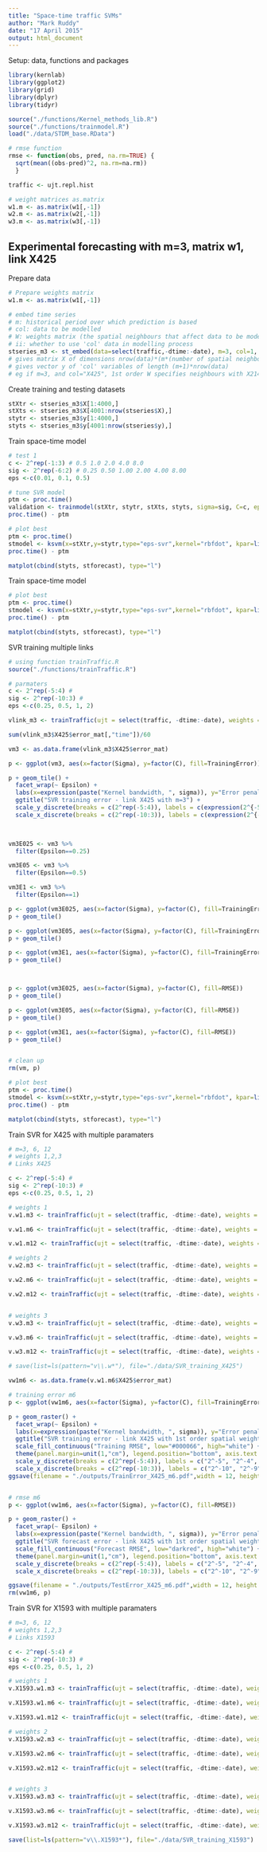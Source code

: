 ```yaml
---
title: "Space-time traffic SVMs"
author: "Mark Ruddy"
date: "17 April 2015"
output: html_document
---
```


Setup: data, functions and packages
```r
library(kernlab)
library(ggplot2)
library(grid)
library(dplyr)
library(tidyr)

source("./functions/Kernel_methods_lib.R")
source("./functions/trainmodel.R")
load("./data/STDM_base.RData")

# rmse function
rmse <- function(obs, pred, na.rm=TRUE) {
  sqrt(mean((obs-pred)^2, na.rm=na.rm))
  }

traffic <- ujt.repl.hist
```

```r
# weight matrices as.matrix
w1.m <- as.matrix(w1[,-1])
w2.m <- as.matrix(w2[,-1])
w3.m <- as.matrix(w3[,-1])

```


## Experimental forecasting with m=3, matrix w1, link X425
Prepare data
```r
# Prepare weights matrix
w1.m <- as.matrix(w1[,-1])

# embed time series
# m: historical period over which prediction is based
# col: data to be modelled
# W: weights matrix (the spatial neighbours that affect data to be modelled)
# ii: whether to use 'col' data in modelling process
stseries_m3 <- st_embed(data=select(traffic,-dtime:-date), m=3, col=1, W=w1.m, ii=TRUE)
# gives matrix X of dimensions nrow(data)*(m*(number of spatial neighbours if ii=TRUE))
# gives vector y of 'col' variables of length (m+1)*nrow(data)
# eg if m=3, and col="X425", 1st order W specifies neighbours with X2140 and X1592. This gives a nrow(data)*9 matrix X.
```

Create training and testing datasets
```r
stXtr <- stseries_m3$X[1:4000,]
stXts <- stseries_m3$X[4001:nrow(stseries$X),]
stytr <- stseries_m3$y[1:4000,]
styts <- stseries_m3$y[4001:nrow(stseries$y),]
```

Train space-time model
```r
# test 1
c <- 2^rep(-1:3) # 0.5 1.0 2.0 4.0 8.0
sig <- 2^rep(-6:2) # 0.25 0.50 1.00 2.00 4.00 8.00
eps <-c(0.01, 0.1, 0.5)

# tune SVR model
ptm <- proc.time()
validation <- trainmodel(stXtr, stytr, stXts, styts, sigma=sig, C=c, epsilon=eps, cross=5)
proc.time() - ptm

# plot best
ptm <- proc.time()
stmodel <- ksvm(x=stXtr,y=stytr,type="eps-svr",kernel="rbfdot", kpar=list(sigma=2), C=8, epsilon=0.01, cross=5)
proc.time() - ptm

matplot(cbind(styts, stforecast), type="l")

```


Train space-time model
```r

# plot best
ptm <- proc.time()
stmodel <- ksvm(x=stXtr,y=stytr,type="eps-svr",kernel="rbfdot", kpar=list(sigma=2), C=8, epsilon=0.01, cross=5)
proc.time() - ptm

matplot(cbind(styts, stforecast), type="l")

```




SVR training multiple links
```r
# using function trainTraffic.R
source("./functions/trainTraffic.R")

# parmaters
c <- 2^rep(-5:4) # 
sig <- 2^rep(-10:3) # 
eps <-c(0.25, 0.5, 1, 2)

vlink_m3 <- trainTraffic(ujt = select(traffic, -dtime:-date), weights = w1.m, link = 1, m = 3, C = c, epsilon = eps, sigma = sig)

sum(vlink_m3$X425$error_mat[,"time"])/60
```


```r

vm3 <- as.data.frame(vlink_m3$X425$error_mat)

p <- ggplot(vm3, aes(x=factor(Sigma), y=factor(C), fill=TrainingError))

p + geom_tile() +
  facet_wrap(~ Epsilon) +
  labs(x=expression(paste("Kernel bandwidth, ", sigma)), y="Error penalisation, C") +
  ggtitle("SVR training error - link X425 with m=3") +
  scale_y_discrete(breaks = c(2^rep(-5:4)), labels = c(expression(2^{-5}), expression(2^{-4}), expression(2^{-3}), expression(2^{-2}), expression(2^{-1}), expression(1), expression(2^{1}), expression(2^{2}), expression(2^{3}), expression(2^{4}))) +
  scale_x_discrete(breaks = c(2^rep(-10:3)), labels = c(expression(2^{-10}), expression(2^{-9}), expression(2^{-8}), expression(2^{-7}), expression(2^{-6}), expression(2^{-5}), expression(2^{-4}), expression(2^{-3}), expression(2^{-2}), expression(2^{-1}), expression(1), expression(2^{1}), expression(2^{2}), expression(2^{3}))

                     

vm3E025 <- vm3 %>%
  filter(Epsilon==0.25)

vm3E05 <- vm3 %>%
  filter(Epsilon==0.5)

vm3E1 <- vm3 %>%
  filter(Epsilon==1)

p <- ggplot(vm3E025, aes(x=factor(Sigma), y=factor(C), fill=TrainingError))
p + geom_tile()

p <- ggplot(vm3E05, aes(x=factor(Sigma), y=factor(C), fill=TrainingError))
p + geom_tile()

p <- ggplot(vm3E1, aes(x=factor(Sigma), y=factor(C), fill=TrainingError))
p + geom_tile()



p <- ggplot(vm3E025, aes(x=factor(Sigma), y=factor(C), fill=RMSE))
p + geom_tile()

p <- ggplot(vm3E05, aes(x=factor(Sigma), y=factor(C), fill=RMSE))
p + geom_tile()

p <- ggplot(vm3E1, aes(x=factor(Sigma), y=factor(C), fill=RMSE))
p + geom_tile()


# clean up
rm(vm, p)
```


```r

# plot best
ptm <- proc.time()
stmodel <- ksvm(x=stXtr,y=stytr,type="eps-svr",kernel="rbfdot", kpar=list(sigma=2), C=16, epsilon=0.25, cross=5)
proc.time() - ptm

matplot(cbind(styts, stforecast), type="l")

```

Train SVR for X425 with multiple paramaters
```r
# m=3, 6, 12
# weights 1,2,3
# Links X425

c <- 2^rep(-5:4) # 
sig <- 2^rep(-10:3) # 
eps <-c(0.25, 0.5, 1, 2)

# weights 1
v.w1.m3 <- trainTraffic(ujt = select(traffic, -dtime:-date), weights = w1.m, link = c(1), m = 3, C = c, epsilon = eps, sigma = sig)

v.w1.m6 <- trainTraffic(ujt = select(traffic, -dtime:-date), weights = w1.m, link = c(1), m = 6, C = c, epsilon = eps, sigma = sig)

v.w1.m12 <- trainTraffic(ujt = select(traffic, -dtime:-date), weights = w1.m, link = c(1), m = 12, C = c, epsilon = eps, sigma = sig)

# weights 2
v.w2.m3 <- trainTraffic(ujt = select(traffic, -dtime:-date), weights = w2.m, link = c(1), m = 3, C = c, epsilon = eps, sigma = sig)

v.w2.m6 <- trainTraffic(ujt = select(traffic, -dtime:-date), weights = w2.m, link = c(1), m = 6, C = c, epsilon = eps, sigma = sig)

v.w2.m12 <- trainTraffic(ujt = select(traffic, -dtime:-date), weights = w2.m, link = c(1), m = 12, C = c, epsilon = eps, sigma = sig)


# weights 3
v.w3.m3 <- trainTraffic(ujt = select(traffic, -dtime:-date), weights = w3.m, link = c(1), m = 3, C = c, epsilon = eps, sigma = sig)

v.w3.m6 <- trainTraffic(ujt = select(traffic, -dtime:-date), weights = w3.m, link = c(1), m = 6, C = c, epsilon = eps, sigma = sig)

v.w3.m12 <- trainTraffic(ujt = select(traffic, -dtime:-date), weights = w3.m, link = c(1), m = 12, C = c, epsilon = eps, sigma = sig)

# save(list=ls(pattern="v\\.w*"), file="./data/SVR_training_X425")

```



```r
vw1m6 <- as.data.frame(v.w1.m6$X425$error_mat)

# training error m6
p <- ggplot(vw1m6, aes(x=factor(Sigma), y=factor(C), fill=TrainingError))

p + geom_raster() +
  facet_wrap(~ Epsilon) +
  labs(x=expression(paste("Kernel bandwidth, ", sigma)), y="Error penalisation, C") +
  ggtitle("SVR training error - link X425 with 1st order spatial weights and m=6") +
  scale_fill_continuous("Training RMSE", low="#000066", high="white") +
  theme(panel.margin=unit(1,"cm"), legend.position="bottom", axis.text.x=element_text(vjust=0.5,  size=10)) +
  scale_y_discrete(breaks = c(2^rep(-5:4)), labels = c("2^-5", "2^-4", "2^-3", "2^-2", "2^-1", "1", "2^1", "2^2", "2^3", "2^4")) +
  scale_x_discrete(breaks = c(2^rep(-10:3)), labels = c("2^-10", "2^-9", "2^-8", "2^-7", "2^-6", "2^-5", "2^-4", "2^-3", "2^-2", "2^-1", "1", "2^1", "2^2", "2^3"))
ggsave(filename = "./outputs/TrainError_X425_m6.pdf",width = 12, height = 8)


# rmse m6
p <- ggplot(vw1m6, aes(x=factor(Sigma), y=factor(C), fill=RMSE))

p + geom_raster() +
  facet_wrap(~ Epsilon) +
  labs(x=expression(paste("Kernel bandwidth, ", sigma)), y="Error penalisation, C") +
  ggtitle("SVR forecast error - link X425 with 1st order spatial weights and m=6") +
  scale_fill_continuous("Forecast RMSE", low="darkred", high="white") +
  theme(panel.margin=unit(1,"cm"), legend.position="bottom", axis.text.x=element_text(vjust=0.5,  size=10)) +
  scale_y_discrete(breaks = c(2^rep(-5:4)), labels = c("2^-5", "2^-4", "2^-3", "2^-2", "2^-1", "1", "2^1", "2^2", "2^3", "2^4")) +
  scale_x_discrete(breaks = c(2^rep(-10:3)), labels = c("2^-10", "2^-9", "2^-8", "2^-7", "2^-6", "2^-5", "2^-4", "2^-3", "2^-2", "2^-1", "1", "2^1", "2^2", "2^3"))

ggsave(filename = "./outputs/TestError_X425_m6.pdf",width = 12, height = 8)
rm(vw1m6, p)
```



Train SVR for X1593 with multiple paramaters
```r
# m=3, 6, 12
# weights 1,2,3
# Links X1593

c <- 2^rep(-5:4) # 
sig <- 2^rep(-10:3) # 
eps <-c(0.25, 0.5, 1, 2)

# weights 1
v.X1593.w1.m3 <- trainTraffic(ujt = select(traffic, -dtime:-date), weights = w1.m, link = c(12), m = 3, C = c, epsilon = eps, sigma = sig)

v.X1593.w1.m6 <- trainTraffic(ujt = select(traffic, -dtime:-date), weights = w1.m, link = c(12), m = 6, C = c, epsilon = eps, sigma = sig)

v.X1593.w1.m12 <- trainTraffic(ujt = select(traffic, -dtime:-date), weights = w1.m, link = c(12), m = 12, C = c, epsilon = eps, sigma = sig)

# weights 2
v.X1593.w2.m3 <- trainTraffic(ujt = select(traffic, -dtime:-date), weights = w2.m, link = c(12), m = 3, C = c, epsilon = eps, sigma = sig)

v.X1593.w2.m6 <- trainTraffic(ujt = select(traffic, -dtime:-date), weights = w2.m, link = c(12), m = 6, C = c, epsilon = eps, sigma = sig)

v.X1593.w2.m12 <- trainTraffic(ujt = select(traffic, -dtime:-date), weights = w2.m, link = c(12), m = 12, C = c, epsilon = eps, sigma = sig)


# weights 3
v.X1593.w3.m3 <- trainTraffic(ujt = select(traffic, -dtime:-date), weights = w3.m, link = c(12), m = 3, C = c, epsilon = eps, sigma = sig)

v.X1593.w3.m6 <- trainTraffic(ujt = select(traffic, -dtime:-date), weights = w3.m, link = c(12), m = 6, C = c, epsilon = eps, sigma = sig)

v.X1593.w3.m12 <- trainTraffic(ujt = select(traffic, -dtime:-date), weights = w3.m, link = c(12), m = 12, C = c, epsilon = eps, sigma = sig)

save(list=ls(pattern="v\\.X1593*"), file="./data/SVR_training_X1593")

```








